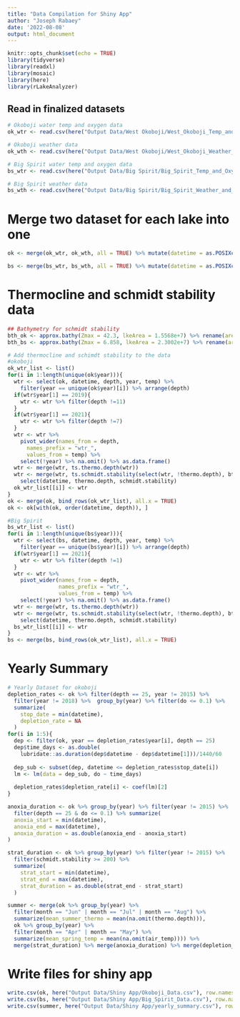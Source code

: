 ```yaml
---
title: "Data Compilation for Shiny App"
author: "Joseph Rabaey"
date: '2022-08-08'
output: html_document
---
```


```r
knitr::opts_chunk$set(echo = TRUE)
library(tidyverse)
library(readxl)
library(mosaic)
library(here)
library(rLakeAnalyzer)
```

## Read in finalized datasets
```r
# Okoboji water temp and oxygen data
ok_wtr <- read.csv(here("Output Data/West Okoboji/West_Okoboji_Temp_and_Oxygen.csv"))

# Okoboji weather data
ok_wth <- read.csv(here("Output Data/West Okoboji/West_Okoboji_Weather_and_Chemistry_Data.csv")) %>% mutate(depth = 1)

# Big Spirit water temp and oxygen data
bs_wtr <- read.csv(here("Output Data/Big Spirit/Big_Spirit_Temp_and_Oxygen.csv"))

# Big Spirit weather data
bs_wth <- read.csv(here("Output Data/Big Spirit/Big_Spirit_Weather_and_Chemistry_Data.csv")) %>% mutate(depth = 1)
```

# Merge two dataset for each lake into one
```r
ok <- merge(ok_wtr, ok_wth, all = TRUE) %>% mutate(datetime = as.POSIXct(datetime))

bs <- merge(bs_wtr, bs_wth, all = TRUE) %>% mutate(datetime = as.POSIXct(datetime))
```

# Thermocline and schmidt stability data
```r
## Bathymetry for schmidt stability
bth_ok <- approx.bathy(Zmax = 42.3, lkeArea = 1.5568e+7) %>% rename(areas = "Area.at.z")
bth_bs <- approx.bathy(Zmax = 6.858, lkeArea = 2.3002e+7) %>% rename(areas = "Area.at.z")

# Add thermocline and schimdt stability to the data
#okoboji
ok_wtr_list <- list()
for(i in 1:length(unique(ok$year))){
  wtr <- select(ok, datetime, depth, year, temp) %>% 
    filter(year == unique(ok$year)[i]) %>% arrange(depth)
  if(wtr$year[1] == 2019){
    wtr <- wtr %>% filter(depth !=11)
  }
  if(wtr$year[1] == 2021){
    wtr <- wtr %>% filter(depth !=7)
  }
  wtr <- wtr %>% 
    pivot_wider(names_from = depth, 
      names_prefix = "wtr_",
      values_from = temp) %>% 
    select(!year) %>% na.omit() %>% as.data.frame()
  wtr <- merge(wtr, ts.thermo.depth(wtr))
  wtr <- merge(wtr, ts.schmidt.stability(select(wtr, !thermo.depth), bth_ok)) %>%
    select(datetime, thermo.depth, schmidt.stability)
  ok_wtr_list[[i]] <- wtr
} 
ok <- merge(ok, bind_rows(ok_wtr_list), all.x = TRUE)
ok <- ok[with(ok, order(datetime, depth)), ]

#Big Spirit
bs_wtr_list <- list()
for(i in 1:length(unique(bs$year))){
  wtr <- select(bs, datetime, depth, year, temp) %>% 
    filter(year == unique(bs$year)[i]) %>% arrange(depth)
  if(wtr$year[1] == 2021){
    wtr <- wtr %>% filter(depth !=1)
  }
  wtr <- wtr %>% 
    pivot_wider(names_from = depth, 
                names_prefix = "wtr_",
                values_from = temp) %>% 
    select(!year) %>% na.omit() %>% as.data.frame()
  wtr <- merge(wtr, ts.thermo.depth(wtr))
  wtr <- merge(wtr, ts.schmidt.stability(select(wtr, !thermo.depth), bth_ok)) %>%
    select(datetime, thermo.depth, schmidt.stability)
  bs_wtr_list[[i]] <- wtr
} 
bs <- merge(bs, bind_rows(ok_wtr_list), all.x = TRUE)
```


# Yearly Summary
```r
# Yearly Dataset for okoboji
depletion_rates <- ok %>% filter(depth == 25, year != 2015) %>% 
  filter(year != 2018) %>%  group_by(year) %>% filter(do <= 0.1) %>%
  summarize(
    stop_date = min(datetime),
    depletion_rate = NA
  )
for(i in 1:5){
  dep <- filter(ok, year == depletion_rates$year[i], depth == 25)
  dep$time_days <- as.double(
    lubridate::as.duration(dep$datetime - dep$datetime[1]))/1440/60
  
  dep_sub <- subset(dep, datetime <= depletion_rates$stop_date[i])
  lm <- lm(data = dep_sub, do ~ time_days)
  
  depletion_rates$depletion_rate[i] <- coef(lm)[2]
}

anoxia_duration <- ok %>% group_by(year) %>% filter(year != 2015) %>%
  filter(depth == 25 & do <= 0.1) %>% summarize(
  anoxia_start = min(datetime),
  anoxia_end = max(datetime),
  anoxia_duration = as.double(anoxia_end - anoxia_start)
)

strat_duration <- ok %>% group_by(year) %>% filter(year != 2015) %>%
  filter(schmidt.stability >= 200) %>%
  summarize(
    strat_start = min(datetime),
    strat_end = max(datetime),
    strat_duration = as.double(strat_end - strat_start)
  )

summer <- merge(ok %>% group_by(year) %>% 
  filter(month == "Jun" | month == "Jul" | month == "Aug") %>% 
  summarize(mean_summer_thermo = mean(na.omit(thermo.depth))),
  ok %>% group_by(year) %>% 
  filter(month == "Apr" | month == "May") %>% 
  summarize(mean_spring_temp = mean(na.omit(air_temp)))) %>%
  merge(strat_duration) %>% merge(anoxia_duration) %>% merge(depletion_rates)
```

# Write files for shiny app
```r
write.csv(ok, here("Output Data/Shiny App/Okoboji_Data.csv"), row.names = FALSE)
write.csv(bs, here("Output Data/Shiny App/Big_Spirit_Data.csv"), row.names = FALSE)
write.csv(summer, here("Output Data/Shiny App/yearly_summary.csv"), row.names = FALSE)

```

